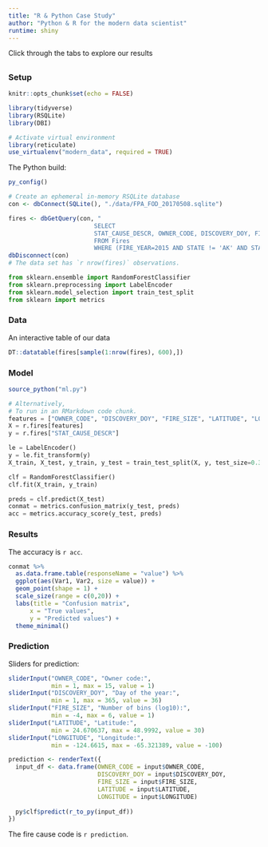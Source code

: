 ```yaml
---
title: "R & Python Case Study"
author: "Python & R for the modern data scientist"
runtime: shiny
---
```


Click through the tabs to explore our results

## {.tabset}

### Setup

```r

knitr::opts_chunk$set(echo = FALSE)

library(tidyverse)
library(RSQLite)
library(DBI)

# Activate virtual environment
library(reticulate)
use_virtualenv("modern_data", required = TRUE)
```

The Python build:

```r
py_config()
```

```r
# Create an ephemeral in-memory RSQLite database
con <- dbConnect(SQLite(), "./data/FPA_FOD_20170508.sqlite")

fires <- dbGetQuery(con, "
                        SELECT
                        STAT_CAUSE_DESCR, OWNER_CODE, DISCOVERY_DOY, FIRE_SIZE, LATITUDE, LONGITUDE
                        FROM Fires  
                        WHERE (FIRE_YEAR=2015 AND STATE != 'AK' AND STATE != 'HI' AND STATE != 'PR');")
dbDisconnect(con)
# The data set has `r nrow(fires)` observations.
```

```python
from sklearn.ensemble import RandomForestClassifier
from sklearn.preprocessing import LabelEncoder
from sklearn.model_selection import train_test_split
from sklearn import metrics
```

### Data

An interactive table of our data

```r
DT::datatable(fires[sample(1:nrow(fires), 600),])
```

### Model

```r
source_python("ml.py")
```

```python
# Alternatively, 
# To run in an RMarkdown code chunk.
features = ["OWNER_CODE", "DISCOVERY_DOY", "FIRE_SIZE", "LATITUDE", "LONGITUDE"]
X = r.fires[features]
y = r.fires["STAT_CAUSE_DESCR"]

le = LabelEncoder()
y = le.fit_transform(y)
X_train, X_test, y_train, y_test = train_test_split(X, y, test_size=0.33, random_state=42, stratify=y)

clf = RandomForestClassifier()
clf.fit(X_train, y_train)

preds = clf.predict(X_test)
conmat = metrics.confusion_matrix(y_test, preds)
acc = metrics.accuracy_score(y_test, preds)
```

### Results

The accuracy is `r acc`.

```r
conmat %>% 
  as.data.frame.table(responseName = "value") %>% 
  ggplot(aes(Var1, Var2, size = value)) +
  geom_point(shape = 1) +
  scale_size(range = c(0,20)) +
  labs(title = "Confusion matrix",
      x = "True values",
      y = "Predicted values") +
  theme_minimal()
```

### Prediction

Sliders for prediction:

```r
sliderInput("OWNER_CODE", "Owner code:", 
            min = 1, max = 15, value = 1)
sliderInput("DISCOVERY_DOY", "Day of the year:", 
            min = 1, max = 365, value = 36)
sliderInput("FIRE_SIZE", "Number of bins (log10):", 
            min = -4, max = 6, value = 1)
sliderInput("LATITUDE", "Latitude:", 
            min = 24.670637, max = 48.9992, value = 30)
sliderInput("LONGITUDE", "Longitude:", 
            min = -124.6615, max = -65.321389, value = -100)
```

```r
prediction <- renderText({
  input_df <- data.frame(OWNER_CODE = input$OWNER_CODE,
                         DISCOVERY_DOY = input$DISCOVERY_DOY,
                         FIRE_SIZE = input$FIRE_SIZE,
                         LATITUDE = input$LATITUDE,
                         LONGITUDE = input$LONGITUDE)
  
  py$clf$predict(r_to_py(input_df))
})
```

The fire cause code is `r prediction`.

## {-}
